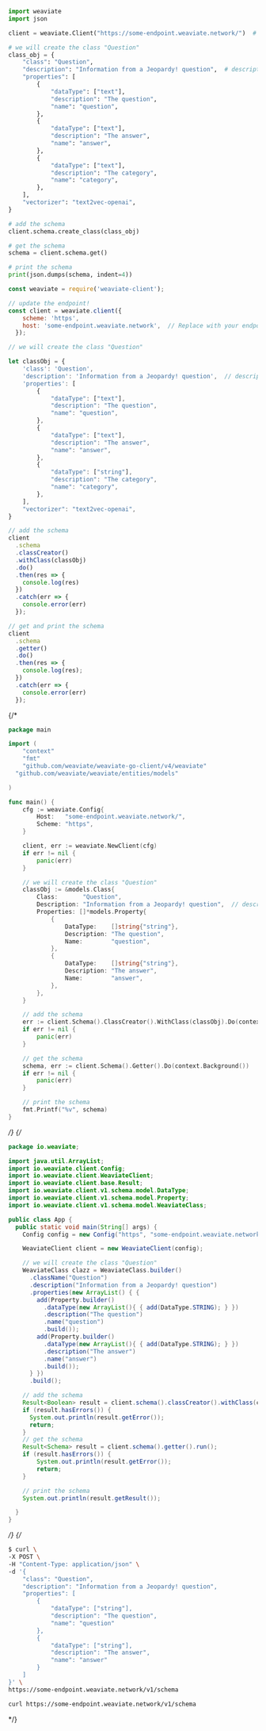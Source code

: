 
<Tabs groupId="languages">
<TabItem value="py" label="Python">

```python
import weaviate
import json

client = weaviate.Client("https://some-endpoint.weaviate.network/")  # Replace with your endpoint

# we will create the class "Question"
class_obj = {
    "class": "Question",
    "description": "Information from a Jeopardy! question",  # description of the class
    "properties": [
        {
            "dataType": ["text"],
            "description": "The question",
            "name": "question",
        },
        {
            "dataType": ["text"],
            "description": "The answer",
            "name": "answer",
        },
        {
            "dataType": ["text"],
            "description": "The category",
            "name": "category",
        },
    ],
    "vectorizer": "text2vec-openai",
}

# add the schema
client.schema.create_class(class_obj)

# get the schema
schema = client.schema.get()

# print the schema
print(json.dumps(schema, indent=4))
```

</TabItem>
<TabItem value="js" label="JavaScript">

```js
const weaviate = require('weaviate-client');

// update the endpoint!
const client = weaviate.client({
    scheme: 'https',
    host: 'some-endpoint.weaviate.network',  // Replace with your endpoint
  });

// we will create the class "Question"

let classObj = {
    'class': 'Question',
    'description': 'Information from a Jeopardy! question',  // description of the class
    'properties': [
        {
            "dataType": ["text"],
            "description": "The question",
            "name": "question",
        },
        {
            "dataType": ["text"],
            "description": "The answer",
            "name": "answer",
        },
        {
            "dataType": ["string"],
            "description": "The category",
            "name": "category",
        },
    ],
    "vectorizer": "text2vec-openai",
}

// add the schema
client
  .schema
  .classCreator()
  .withClass(classObj)
  .do()
  .then(res => {
    console.log(res)
  })
  .catch(err => {
    console.error(err)
  });

// get and print the schema
client
  .schema
  .getter()
  .do()
  .then(res => {
    console.log(res);
  })
  .catch(err => {
    console.error(err)
  });
```

</TabItem>
{/* <TabItem value="go" label="Go">

```go
package main

import (
	"context"
	"fmt"
	"github.com/weaviate/weaviate-go-client/v4/weaviate"
  "github.com/weaviate/weaviate/entities/models"

)

func main() {
    cfg := weaviate.Config{
        Host:   "some-endpoint.weaviate.network/",
        Scheme: "https",
    }

    client, err := weaviate.NewClient(cfg)
    if err != nil {
        panic(err)
    }

    // we will create the class "Question"
    classObj := &models.Class{
        Class:       "Question",
        Description: "Information from a Jeopardy! question",  // description of the class
        Properties: []*models.Property{
            {
                DataType:    []string{"string"},
                Description: "The question",
                Name:        "question",
            },
            {
                DataType:    []string{"string"},
                Description: "The answer",
                Name:        "answer",
            },
        },
    }

    // add the schema
    err := client.Schema().ClassCreator().WithClass(classObj).Do(context.Background())
    if err != nil {
        panic(err)
    }

    // get the schema
    schema, err := client.Schema().Getter().Do(context.Background())
    if err != nil {
        panic(err)
    }

    // print the schema
    fmt.Printf("%v", schema)
}
```

</TabItem> */}
{/* <TabItem value="java" label="Java">

```java
package io.weaviate;

import java.util.ArrayList;
import io.weaviate.client.Config;
import io.weaviate.client.WeaviateClient;
import io.weaviate.client.base.Result;
import io.weaviate.client.v1.schema.model.DataType;
import io.weaviate.client.v1.schema.model.Property;
import io.weaviate.client.v1.schema.model.WeaviateClass;

public class App {
  public static void main(String[] args) {
    Config config = new Config("https", "some-endpoint.weaviate.network/");

    WeaviateClient client = new WeaviateClient(config);

    // we will create the class "Question"
    WeaviateClass clazz = WeaviateClass.builder()
      .className("Question")
      .description("Information from a Jeopardy! question")
      .properties(new ArrayList() { {
        add(Property.builder()
          .dataType(new ArrayList(){ { add(DataType.STRING); } })
          .description("The question")
          .name("question")
          .build());
        add(Property.builder()
          .dataType(new ArrayList(){ { add(DataType.STRING); } })
          .description("The answer")
          .name("answer")
          .build());
      } })
      .build();

    // add the schema
    Result<Boolean> result = client.schema().classCreator().withClass(clazz).run();
    if (result.hasErrors()) {
      System.out.println(result.getError());
      return;
    }
    // get the schema
    Result<Schema> result = client.schema().getter().run();
    if (result.hasErrors()) {
        System.out.println(result.getError());
        return;
    }

    // print the schema
    System.out.println(result.getResult());

  }
}
```

</TabItem> */}
{/* <TabItem value="curl" label="Curl">

```bash
$ curl \
-X POST \
-H "Content-Type: application/json" \
-d '{
    "class": "Question",
    "description": "Information from a Jeopardy! question",
    "properties": [
        {
            "dataType": ["string"],
            "description": "The question",
            "name": "question"
        },
        {
            "dataType": ["string"],
            "description": "The answer",
            "name": "answer"
        }
    ]
}' \
https://some-endpoint.weaviate.network/v1/schema

curl https://some-endpoint.weaviate.network/v1/schema
```

</TabItem> */}
</Tabs>
